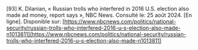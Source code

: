 \[93\]		K. Dilanian, « Russian trolls who interfered in 2016 U.S. election also made ad money, report says », NBC News. Consulté le: 25 août 2024\. \[En ligne\]. Disponible sur: [https://www.nbcnews.com/politics/national-security/russian-trolls-who-interfered-2016-u-s-election-also-made-n1013811](https://www.nbcnews.com/politics/national-security/russian-trolls-who-interfered-2016-u-s-election-also-made-n1013811)